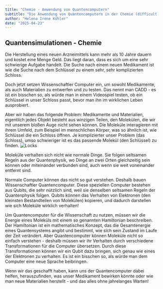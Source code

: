 ```yaml
---
title: "Chemie - Anwendung von Quantencomputern"
subtitle: "Die Anwendung von Quantencomputern in der Chemie (difficult)"
author: "Helena Iréne Köhler"
date: "2025-04-23"
---
```


## Quantensimulationen - Chemie

Die Herstellung eines neuen Arzneimittels kann mehr als 10 Jahre dauern und kostet eine Menge Geld. Das liegt daran, dass es sich um eine sehr schwierige Aufgabe handelt. Die Suche nach einem neuen Medikament ist wie die Suche nach dem Schlüssel zu einem sehr, sehr komplizierten Schloss.

Doch jetzt setzen Wissenschaftler Computer ein, um sowohl Medikamente, als auch Materialien zu entwerfen und zu testen. Das nennt man CADD - es ist ein bisschen so, als würde man in einem Videospiel testen, ob ein Schlüssel in unser Schloss passt, bevor man ihn im wirklichen Leben ausprobiert.

Aber wir haben das folgende Problem: Medikamente und Materialien, eigentlich jedes Objekt besteht aus winzigen Teilen, den Molekülen, die wir mit unserem bloßen Auge nicht sehen können. Die Moleküle interagieren mit ihrem Umfeld, zum Beispiel im menschlichen Körper, was so ähnlich ist, wie Schlüssel die ein Schloss öffnen. Je komplizierter unser Problem (das Schloss), umso schwieriger ist es das passende Molekül (den Schlüssel) zu finden.
![Locks](/posts/assets/entries/qchemistry/locks.png)

Moleküle verhalten sich nicht wie normale Dinge. Sie folgen seltsamen Regeln aus der Quantenphysik, wo Dinge an zwei Orten gleichzeitig sein können oder miteinander verbunden sind, auch wenn sie weit voneinander entfernt sind.

Normale Computer können das nicht so gut verstehen. Deshalb bauen Wissenschaftler Quantencomputer. Diese speziellen Computer bestehen aus Qubits, die sehr nützlich sind, weil sie denselben seltsamen Regeln der Quantenphysik folgen. Qubits können das Verhalten von Elektronen (den kleinsten Bestandteilen von Molekülen) kopieren, und dadurch darstellen wie sich Moleküle wirklich verhalten!

Um Quantencomputer für die Wissenschaft zu nutzen, müssen wir die Energie eines Moleküls mit einem so genannten Hamiltonian beschreiben. Der Hamiltonian ist ein mathematisches Konzept, das die Gesamtenergie eines Quantensystems angibt und bestimmt, wie sich sein Zustand im Laufe der Zeit verändert. Aber Quantencomputer können Moleküle nicht so einfach verstehen - deshalb müssen wir ihr Verhalten durch verschiedene Transformationen für die Computer übersetzen. Durch diese Transformationen können wir ein Qubit dazu bringen, sich genau wie eines der Elektronen zu verhalten. Es ist ein bisschen so, als würde man dem Computer eine neue Sprache beibringen.

Wenn wir das geschafft haben, kann uns der Quantencomputer dabei helfen, herauszufinden, was unser Medikament bewirken könnte oder wie man neue Materialien herstellt - und das alles ohne jahrelanges Warten!
